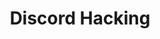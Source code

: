 ---
type: general
credit:
- SIGPwny
featured: false
location: Siebel CS 1111
slides: discord.pdf
tags:
- misc
- web
- osint
- discord
time_start: 2019-11-21T18:00:00.000000-06:00
title: Discord Hacking
week_number: 12
---